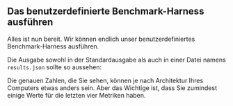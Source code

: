 
## Das benutzerdefinierte Benchmark-Harness ausführen

Alles ist nun bereit.
Wir können endlich unser benutzerdefiniertes Benchmark-Harness ausführen.

<CargoBench />

Die Ausgabe sowohl in der Standardausgabe
als auch in einer Datei namens `results.json` sollte so aussehen:

<CargoBenchJson />

Die genauen Zahlen, die Sie sehen, können je nach Architektur Ihres Computers etwas anders sein.
Aber das Wichtige ist, dass Sie zumindest einige Werte für die letzten vier Metriken haben.